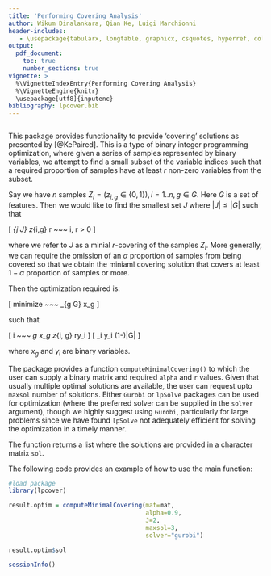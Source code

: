 ```yaml
---
title: 'Performing Covering Analysis'
author: Wikum Dinalankara, Qian Ke, Luigi Marchionni
header-includes:
   - \usepackage{tabularx, longtable, graphicx, csquotes, hyperref, color, url}
output:
  pdf_document:
    toc: true
    number_sections: true
vignette: >
  %\VignetteIndexEntry{Performing Covering Analysis}
  %\VignetteEngine{knitr}
  \usepackage[utf8]{inputenc}
bibliography: lpcover.bib
---
```


```r

```

\section{Introduction}

This package provides functionality to provide 'covering' solutions as presented by [@KePaired]. This is a type of binary integer programming optimization, where given a series of samples represented by binary variables, we attempt to find a small subset of the variable indices such that a required proportion of samples have at least $r$ non-zero variables from the subset.  

Say we have $n$ samples $Z_i = (z_{i,g} \in \{0, 1\}), i=1..n, g \in G$. Here $G$ is a set of features. Then we would like to find the smallest set $J$ where $|J| \le |G|$ such that 

\[ \sum_{j \in J} z_{i,g} \ge r ~~~ \forall i, r > 0 \]

where we refer to $J$ as a minial $r$-covering of the samples $Z_i$. More generally, we can require the omission of an $\alpha$ proportion of samples from being covered so that we obtain the miniaml covering solution that covers at least $1-\alpha$ proportion of samples or more.

Then the optimization required is:

\[ minimize ~~~ \sum_{g \in G} x_g \]

such that

\[ \forall i ~~~ \sum_g x_g z_{i, g} \ge ry_i \]
\[ \sum_i y_i \ge (1-\alpha)|G| \]

where $x_g$ and $y_i$ are binary variables.


\section{Example}

The package provides a function `computeMinimalCovering()` to which the user can supply a binary matrix and required `alpha` and `r` values. Given that usually multiple optimal solutions are available, the user can request upto `maxsol` number of solutions. Either `Gurobi` or `lpSolve` packages can be used for optimization (where the preferred solver can be supplied in the `solver` argument), though we highly suggest using `Gurobi`, particularly for large problems since we have found `lpSolve` not adequately efficient for solving the optimization in a timely manner.

The function returns a list where the solutions are provided in a character matrix `sol`.

The following code provides an example of how to use the main function:

```r

#load package
library(lpcover)

result.optim = computeMinimalCovering(mat=mat, 
                                      alpha=0.9, 
                                      J=2, 
                                      maxsol=3, 
                                      solver="gurobi")

result.optim$sol

```


\section{Session Information}

```r

sessionInfo()

```

\section{References}






